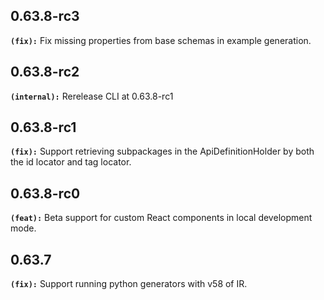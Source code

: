 ## 0.63.8-rc3
**`(fix):`** Fix missing properties from base schemas in example generation.

## 0.63.8-rc2
**`(internal):`** Rerelease CLI at 0.63.8-rc1

## 0.63.8-rc1
**`(fix):`** Support retrieving subpackages in the ApiDefinitionHolder by both the id locator and tag locator.


## 0.63.8-rc0
**`(feat):`** Beta support for custom React components in local development mode.


## 0.63.7
**`(fix):`** Support running python generators with v58 of IR.


